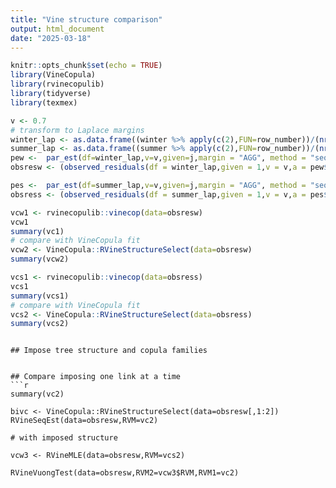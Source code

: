 ```yaml
---
title: "Vine structure comparison"
output: html_document
date: "2025-03-18"
---
```


```r
knitr::opts_chunk$set(echo = TRUE)
library(VineCopula)
library(rvinecopulib)
library(tidyverse)
library(texmex)
```

```r
v <- 0.7
# transform to Laplace margins
winter_lap <- as.data.frame((winter %>% apply(c(2),FUN=row_number))/(nrow(winter)+1)) %>% apply(c(1,2),FUN=unif_laplace_pit) %>% as.data.frame()
summer_lap <- as.data.frame((summer %>% apply(c(2),FUN=row_number))/(nrow(summer)+1)) %>% apply(c(1,2),FUN=unif_laplace_pit) %>% as.data.frame()
pew <-  par_est(df=winter_lap,v=v,given=j,margin = "AGG", method = "sequential2")
obsresw <- (observed_residuals(df = winter_lap,given = 1,v = v,a = pew$a,b=pew$b) %>% apply(c(2),FUN=row_number))/(nrow(winter_lap)*(1-v)+1)

pes <-  par_est(df=summer_lap,v=v,given=j,margin = "AGG", method = "sequential2")
obsress <- (observed_residuals(df = summer_lap,given = 1,v = v,a = pes$a,b=pes$b) %>% apply(c(2),FUN=row_number))/(nrow(summer_lap)*(1-v)+1)

vcw1 <- rvinecopulib::vinecop(data=obsresw)
vcw1
summary(vc1)
# compare with VineCopula fit
vcw2 <- VineCopula::RVineStructureSelect(data=obsresw)
summary(vcw2)

vcs1 <- rvinecopulib::vinecop(data=obsress)
vcs1
summary(vcs1)
# compare with VineCopula fit
vcs2 <- VineCopula::RVineStructureSelect(data=obsress)
summary(vcs2)

```
```

## Impose tree structure and copula families


## Compare imposing one link at a time
```r
summary(vc2)

bivc <- VineCopula::RVineStructureSelect(data=obsresw[,1:2])
RVineSeqEst(data=obsresw,RVM=vc2)

# with imposed structure

vcw3 <- RVineMLE(data=obsresw,RVM=vcs2)

RVineVuongTest(data=obsresw,RVM2=vcw3$RVM,RVM1=vc2)
```
